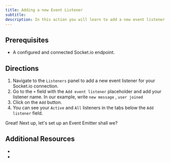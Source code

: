 ```yaml
---
title: Adding a new Event Listener
subtitle:
description: In this action you will learn to add a new event listener
---
```


## Prerequisites

- A configured and connected Socket.io endpoint.

## Directions

1. Navigate to the `Listeners` panel to add a new event listener for your Socket.io connection. 
2. Go to the `+` field with the `Add event listener` placeholder and add your listener name. In our example, write `new message` , `user joined` 
3. Click on the `Add` button.
4. You can see your `Active` and `All` listeners in the tabs below the `Add listener` field.

Great! Next up, let's set up an Event Emitter shall we?

## Additional Resources
-
-
